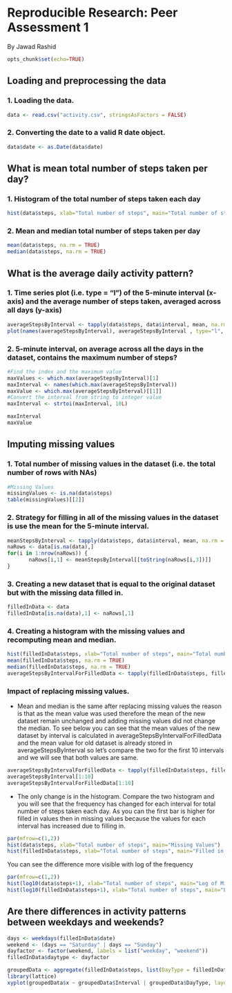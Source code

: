 # Reproducible Research: Peer Assessment 1
 By Jawad Rashid

```r
opts_chunk$set(echo=TRUE)
```

## Loading and preprocessing the data
### 1. Loading the data.
```r
data <- read.csv("activity.csv", stringsAsFactors = FALSE)
```

### 2. Converting the date to a valid R date object.
```r
data$date <- as.Date(data$date)
```


## What is mean total number of steps taken per day?
### 1. Histogram of the total number of steps taken each day
```r
hist(data$steps, xlab="Total number of steps", main="Total number of steps taken each day")
```

### 2. Mean and median total number of steps taken per day
```r
mean(data$steps, na.rm = TRUE)
median(data$steps, na.rm = TRUE)
```

## What is the average daily activity pattern?
### 1. Time series plot (i.e. type = "l") of the 5-minute interval (x-axis) and the average number of steps taken, averaged across all days (y-axis)
```r
averageStepsByInterval <- tapply(data$steps, data$interval, mean, na.rm = TRUE)
plot(names(averageStepsByInterval), averageStepsByInterval , type="l", xlab="5-minute Interval", ylab="Average number of steps taken", main="Avg number of steps across 5-minute interval")

```

### 2. 5-minute interval, on average across all the days in the dataset, contains the maximum number of steps?
```r
#Find the index and the maximum value
maxValues <- which.max(averageStepsByInterval)[1]
maxInterval <- names(which.max(averageStepsByInterval))
maxValue <- which.max(averageStepsByInterval)[[1]]
#Convert the interval from string to integer value
maxInterval <- strtoi(maxInterval, 10L)

maxInterval
maxValue
```

## Imputing missing values
### 1. Total number of missing values in the dataset (i.e. the total number of rows with NAs)
```r
#Missing Values
missingValues <- is.na(data$steps)
table(missingValues)[[2]]
```

### 2. Strategy for filling in all of the missing values in the dataset is use the mean for the 5-minute interval. 
```r
meanStepsByInterval <- tapply(data$steps, data$interval, mean, na.rm = TRUE)
naRows <- data[is.na(data),]
for(i in 1:nrow(naRows)) {
       naRows[i,1] <- meanStepsByInterval[[toString(naRows[i,3])]] 
}
```

### 3. Creating a new dataset that is equal to the original dataset but with the missing data filled in.
```r
filledInData <- data
filledInData[is.na(data),1] <- naRows[,1]
```

### 4. Creating a histogram with the missing values and recomputing mean and median.
```r
hist(filledInData$steps, xlab="Total number of steps", main="Total number of steps taken each day")
mean(filledInData$steps, na.rm = TRUE)
median(filledInData$steps, na.rm = TRUE)
averageStepsByIntervalForFilledData <- tapply(filledInData$steps, filledInData$interval, mean, na.rm = TRUE)
```

### Impact of replacing missing values. 

- Mean and median is the same after replacing missing values the reason is that as the mean value was used therefore the mean of the new dataset remain unchanged and adding missing values did not change the median. To see below you can see that the mean values of the new dataset by interval is calculated in averageStepsByIntervalForFilledData and the mean value for old dataset is already stored in averageStepsByInterval so let's compare the two for the first 10 intervals and we will see that both values are same.

```r
averageStepsByIntervalForFilledData <- tapply(filledInData$steps, filledInData$interval, mean, na.rm = TRUE)
averageStepsByInterval[1:10]
averageStepsByIntervalForFilledData[1:10]
```

- The only change is in the histogram. Compare the two histogram and you will see that the frequency has changed for each interval for total number of steps taken each day. As you can the first bar is higher for filled in values then in missing values because the values for each interval has increased due to filling in.
```r
par(mfrow=c(1,2))
hist(data$steps, xlab="Total number of steps", main="Missing Values")
hist(filledInData$steps, xlab="Total number of steps", main="Filled in Missing Values")
```

You can see the difference more visible with log of the frequency
```r
par(mfrow=c(1,2))
hist(log10(data$steps+1), xlab="Total number of steps", main="Log of Missing Values")
hist(log10(filledInData$steps+1), xlab="Total number of steps", main="Log of Filled in Values")
```

## Are there differences in activity patterns between weekdays and weekends?
```r
days <- weekdays(filledInData$date)
weekend <- (days == "Saturday" | days == "Sunday")
dayfactor <- factor(weekend, labels = list("weekday", "weekend"))
filledInData$daytype <- dayfactor

groupedData <- aggregate(filledInData$steps, list(DayType = filledInData$daytype, Interval = filledInData$interval), mean)
library(lattice)
xyplot(groupedData$x ~ groupedData$Interval | groupedData$DayType, layout = c(1, 2), xlab = "Interval", ylab = "Number of Steps", type="l")




```